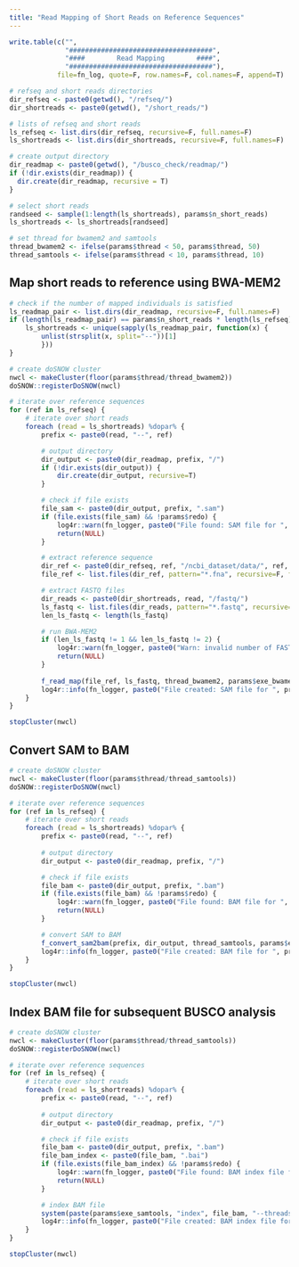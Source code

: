 ```yaml
---
title: "Read Mapping of Short Reads on Reference Sequences"
---
```


```r
write.table(c("",
              "####################################",
              "####        Read Mapping        ####",
              "####################################"),
            file=fn_log, quote=F, row.names=F, col.names=F, append=T)

# refseq and short reads directories
dir_refseq <- paste0(getwd(), "/refseq/")
dir_shortreads <- paste0(getwd(), "/short_reads/")

# lists of refseq and short reads
ls_refseq <- list.dirs(dir_refseq, recursive=F, full.names=F)
ls_shortreads <- list.dirs(dir_shortreads, recursive=F, full.names=F)

# create output directory
dir_readmap <- paste0(getwd(), "/busco_check/readmap/")
if (!dir.exists(dir_readmap)) {
  dir.create(dir_readmap, recursive = T)
}

# select short reads
randseed <- sample(1:length(ls_shortreads), params$n_short_reads)
ls_shortreads <- ls_shortreads[randseed]

# set thread for bwamem2 and samtools
thread_bwamem2 <- ifelse(params$thread < 50, params$thread, 50)
thread_samtools <- ifelse(params$thread < 10, params$thread, 10)
```

## Map short reads to reference using BWA-MEM2
```r
# check if the number of mapped individuals is satisfied
ls_readmap_pair <- list.dirs(dir_readmap, recursive=F, full.names=F)
if (length(ls_readmap_pair) == params$n_short_reads * length(ls_refseq) && !params$redo) {
    ls_shortreads <- unique(sapply(ls_readmap_pair, function(x) {
        unlist(strsplit(x, split="--"))[1]
        }))
}

# create doSNOW cluster
nwcl <- makeCluster(floor(params$thread/thread_bwamem2))
doSNOW::registerDoSNOW(nwcl)

# iterate over reference sequences
for (ref in ls_refseq) {
    # iterate over short reads
    foreach (read = ls_shortreads) %dopar% {
        prefix <- paste0(read, "--", ref)

        # output directory
        dir_output <- paste0(dir_readmap, prefix, "/")
        if (!dir.exists(dir_output)) {
            dir.create(dir_output, recursive=T)
        }

        # check if file exists
        file_sam <- paste0(dir_output, prefix, ".sam")
        if (file.exists(file_sam) && !params$redo) {
            log4r::warn(fn_logger, paste0("File found: SAM file for ", prefix, ". Skipped."))
            return(NULL)
        }

        # extract reference sequence
        dir_ref <- paste0(dir_refseq, ref, "/ncbi_dataset/data/", ref, "/")
        file_ref <- list.files(dir_ref, pattern="*.fna", recursive=F, full.names=T)[1]

        # extract FASTQ files
        dir_reads <- paste0(dir_shortreads, read, "/fastq/")
        ls_fastq <- list.files(dir_reads, pattern="*.fastq", recursive=F, full.names=T)
        len_ls_fastq <- length(ls_fastq)

        # run BWA-MEM2
        if (len_ls_fastq != 1 && len_ls_fastq != 2) {
            log4r::warn(fn_logger, paste0("Warn: invalid number of FASTQ file for ", prefix, " (", len_ls_fastq, "). Skipped."))
            return(NULL)
        }
        
        f_read_map(file_ref, ls_fastq, thread_bwamem2, params$exe_bwamem2, file_sam)
        log4r::info(fn_logger, paste0("File created: SAM file for ", prefix, "."))
    }
}

stopCluster(nwcl)
```

## Convert SAM to BAM
```r
# create doSNOW cluster
nwcl <- makeCluster(floor(params$thread/thread_samtools))
doSNOW::registerDoSNOW(nwcl)

# iterate over reference sequences
for (ref in ls_refseq) {
    # iterate over short reads
    foreach (read = ls_shortreads) %dopar% {
        prefix <- paste0(read, "--", ref)
        
        # output directory
        dir_output <- paste0(dir_readmap, prefix, "/")

        # check if file exists
        file_bam <- paste0(dir_output, prefix, ".bam")
        if (file.exists(file_bam) && !params$redo) {
            log4r::warn(fn_logger, paste0("File found: BAM file for ", prefix, ". Skipped."))
            return(NULL)
        }

        # convert SAM to BAM
        f_convert_sam2bam(prefix, dir_output, thread_samtools, params$exe_samtools)
        log4r::info(fn_logger, paste0("File created: BAM file for ", prefix, "."))
    }
}

stopCluster(nwcl)
```

## Index BAM file for subsequent BUSCO analysis
```r
# create doSNOW cluster
nwcl <- makeCluster(floor(params$thread/thread_samtools))
doSNOW::registerDoSNOW(nwcl)

# iterate over reference sequences
for (ref in ls_refseq) {
    # iterate over short reads
    foreach (read = ls_shortreads) %dopar% {
        prefix <- paste0(read, "--", ref)
        
        # output directory
        dir_output <- paste0(dir_readmap, prefix, "/")

        # check if file exists
        file_bam <- paste0(dir_output, prefix, ".bam")
        file_bam_index <- paste0(file_bam, ".bai")
        if (file.exists(file_bam_index) && !params$redo) {
            log4r::warn(fn_logger, paste0("File found: BAM index file for ", prefix, ". Skipped."))
            return(NULL)
        }

        # index BAM file
        system(paste(params$exe_samtools, "index", file_bam, "--threads", thread_samtools))
        log4r::info(fn_logger, paste0("File created: BAM index file for ", prefix, "."))
    }
}

stopCluster(nwcl)
```